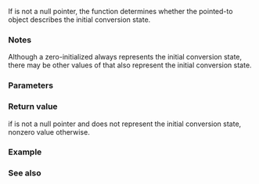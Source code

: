 {{cpp/title|mbsinit}}
{{cpp/string/multibyte/navbar}}
{{ddcl|header=cwchar|
int mbsinit( const std::mbstate_t* ps);
}}

If {{c|ps}} is not a null pointer, the {{tt|mbsinit}} function determines whether the pointed-to {{lc|std::mbstate_t}} object describes the initial conversion state. 

===Notes===
Although a zero-initialized {{lc|std::mbstate_t}} always represents the initial conversion state, there may be other values of {{lc|std::mbstate_t}} that also represent the initial conversion state.

===Parameters===
{{par begin}}
{{par|ps|pointer to the {{lc|std::mbstate_t}} object to examine}}
{{par end}}

===Return value===
{{c|0}} if {{c|ps}} is not a null pointer and does not represent the initial conversion state, nonzero value otherwise.

===Example===
{{example
|code=
#include &lt;clocale&gt;
#include &lt;cwchar&gt;
#include &lt;iostream&gt;
#include &lt;string&gt;

int main()
{
    // allow mbrlen() to work with UTF-8 multibyte encoding
    std::setlocale(LC_ALL, "en_US.utf8");
    // UTF-8 narrow multibyte encoding
    std::string str = "水"; // or u8"\u6c34" or "\xe6\xb0\xb4"
    std::mbstate_t mb = std::mbstate_t();
    (void)std::mbrlen(&amp;str[0], 1, &amp;mb);
    if (!std::mbsinit(&amp;mb))
        std::cout &lt;&lt; "After processing the first 1 byte of " &lt;&lt; str
                  &lt;&lt; " the conversion state is not initial\n";

    (void)std::mbrlen(&amp;str[1], str.size() - 1, &amp;mb);
    if (std::mbsinit(&amp;mb))
        std::cout &lt;&lt; "After processing the remaining 2 bytes of " &lt;&lt; str
                  &lt;&lt; ", the conversion state is initial conversion state\n";
}
|output=
After processing the first 1 byte of 水 the conversion state is not initial
After processing the remaining 2 bytes of 水, the conversion state is initial conversion state
}}

===See also===
{{dsc begin}}
{{dsc inc|cpp/string/multibyte/dsc mbstate_t}}
{{dsc see c|c/string/multibyte/mbsinit}}
{{dsc end}}

{{langlinks|de|es|fr|it|ja|pt|ru|zh}}